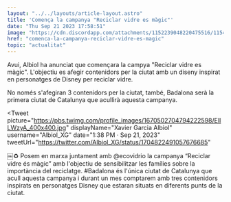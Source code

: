 ```yaml
---
layout: "../../layouts/article-layout.astro"
title: 'Comença la campanya "Reciclar vidre es màgic"'
date: "Thu Sep 21 2023 17:58:51"
image: "https://cdn.discordapp.com/attachments/1152239048220475516/1154447647919312937/reciclatge.webp"
href: "comenca-la-campanya-reciclar-vidre-es-magic"
topic: "actualitat"
---
```


Avui, Albiol ha anunciat que començara la campya "Reciclar vidre es màgic". L'objectiu es afegir contenidors per la ciutat amb un diseny inspirat en personatges de Disney per reciclar vidre.

No només s'afegiran 3 contenidors per la ciutat, també, Badalona serà la primera ciutat de Catalunya que acullirà aquesta campanya.

<Tweet
    picture="https://pbs.twimg.com/profile_images/1670502704794222598/ElILWzyA_400x400.jpg" 
    displayName="Xavier Garcia Albiol"
    username="Albiol_XG"
    date="1:38 PM · Sep 21, 2023"
    tweetUrl="https://twitter.com/Albiol_XG/status/1704822491057676685"
>
￼♻️ Posem en marxa juntament amb 
@ecovidrio
la campanya “Reciclar vidre és màgic” amb l'objectiu de sensibilitzar les famílies sobre la importància del reciclatge. #Badalona és l'única ciutat de Catalunya que acull aquesta campanya i durant un mes comptarem amb tres contenidors inspirats en personatges Disney que estaran situats en diferents punts de la ciutat.
</Tweet>

